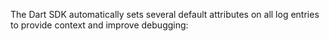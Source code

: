 The Dart SDK automatically sets several default attributes on all log entries to provide context and improve debugging:

<Include name="logs/default-attributes/core.mdx" />

<Include name="logs/default-attributes/message-template/dart.mdx" />

<Include name="logs/default-attributes/user.mdx" />

<Include name="logs/default-attributes/mobile.mdx" />